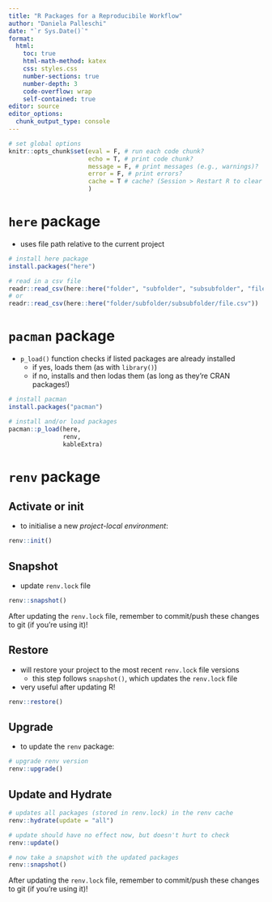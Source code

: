 ```yaml
---
title: "R Packages for a Reproducibile Workflow"
author: "Daniela Palleschi"
date: "`r Sys.Date()`"
format:
  html:
    toc: true
    html-math-method: katex
    css: styles.css
    number-sections: true
    number-depth: 3
    code-overflow: wrap
    self-contained: true
editor: source
editor_options: 
  chunk_output_type: console
---
```


```r
# set global options
knitr::opts_chunk$set(eval = F, # run each code chunk?
                      echo = T, # print code chunk?
                      message = F, # print messages (e.g., warnings)?
                      error = F, # print errors?
                      cache = T # cache? (Session > Restart R to clear cache)
                      ) 
```

# `here` package

- uses file path relative to the current project

```r
# install here package
install.packages("here")

# read in a csv file
readr::read_csv(here::here("folder", "subfolder", "subsubfolder", "file.csv"))
# or
readr::read_csv(here::here("folder/subfolder/subsubfolder/file.csv"))
```


# `pacman` package

- `p_load()` function checks if listed packages are already installed
  - if yes, loads them (as with `library()`)
  - if no, installs and then lodas them (as long as they're CRAN packages!)
  
```r
# install pacman
install.packages("pacman")

# install and/or load packages
pacman::p_load(here,
               renv,
               kableExtra)
```


# `renv` package

## Activate or init

- to initialise a new *project-local environment*:

```r
renv::init()
```


## Snapshot

- update `renv.lock` file

```r
renv::snapshot()
```

After updating the `renv.lock` file, remember to commit/push these changes to git (if you're using it)!

## Restore

- will restore your project to the most recent `renv.lock` file versions
  - this step follows `snapshot()`, which updates the `renv.lock` file
- very useful after updating R!

```r
renv::restore()
```

## Upgrade

- to update the `renv` package:

```r
# upgrade renv version
renv::upgrade()
```

## Update and Hydrate

```r
# updates all packages (stored in renv.lock) in the renv cache
renv::hydrate(update = "all")

# update should have no effect now, but doesn't hurt to check
renv::update()

# now take a snapshot with the updated packages
renv::snapshot()
```

After updating the `renv.lock` file, remember to commit/push these changes to git (if you're using it)!


